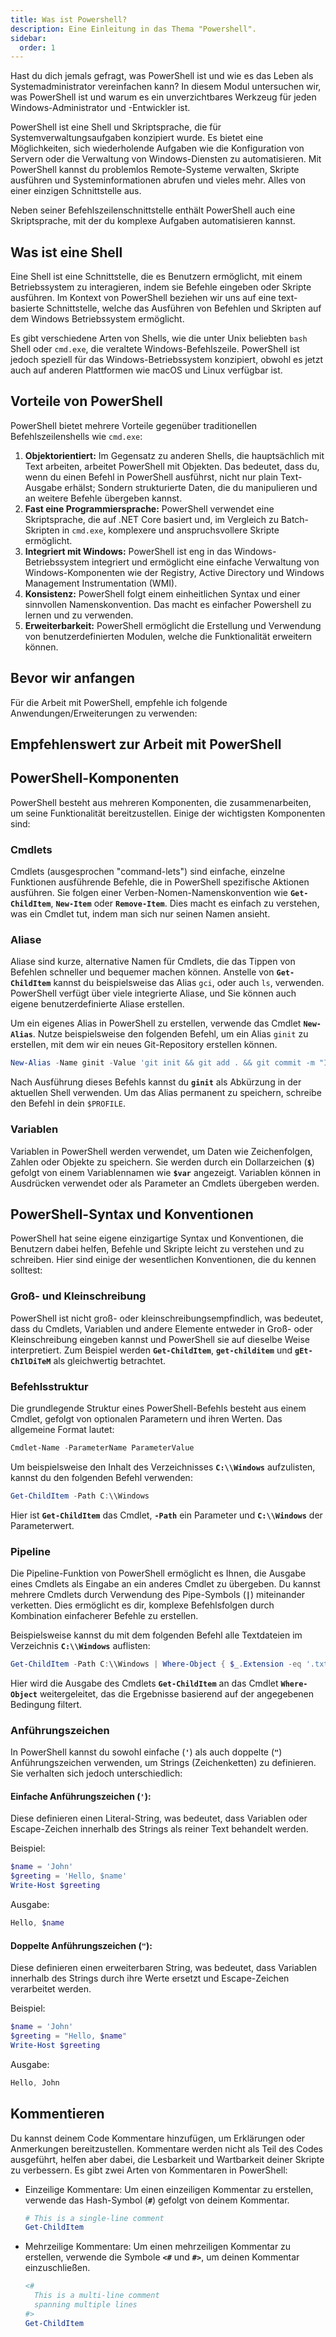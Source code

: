 ```yaml
---
title: Was ist Powershell?
description: Eine Einleitung in das Thema "Powershell".
sidebar:
  order: 1
---
```



Hast du dich jemals gefragt, was PowerShell ist und wie es das Leben als Systemadministrator vereinfachen kann? In diesem Modul untersuchen wir, was PowerShell ist und warum es ein unverzichtbares Werkzeug für jeden Windows-Administrator und -Entwickler ist.

PowerShell ist eine Shell und Skriptsprache, die für Systemverwaltungsaufgaben konzipiert wurde. Es bietet eine Möglichkeiten, sich wiederholende Aufgaben wie die Konfiguration von Servern oder die Verwaltung von Windows-Diensten zu automatisieren. Mit PowerShell kannst du problemlos Remote-Systeme verwalten, Skripte ausführen und Systeminformationen abrufen und vieles mehr. Alles von einer einzigen Schnittstelle aus.

Neben seiner Befehlszeilenschnittstelle enthält PowerShell auch eine Skriptsprache, mit der du komplexe Aufgaben automatisieren kannst.

## Was ist eine Shell

Eine Shell ist eine Schnittstelle, die es Benutzern ermöglicht, mit einem Betriebssystem zu interagieren, indem sie Befehle eingeben oder Skripte ausführen. Im Kontext von PowerShell beziehen wir uns auf eine text-basierte Schnittstelle, welche das Ausführen von Befehlen und Skripten auf dem Windows Betriebssystem ermöglicht.

Es gibt verschiedene Arten von Shells, wie die unter Unix beliebten `bash` Shell oder `cmd.exe`, die veraltete Windows-Befehlszeile. PowerShell ist jedoch speziell für das Windows-Betriebssystem konzipiert, obwohl es jetzt auch auf anderen Plattformen wie macOS und Linux verfügbar ist.



<LinkCard title="Installieren von PowerShell unter Linux - PowerShell" href="https://learn.microsoft.com/de-de/powershell/scripting/install/installing-powershell-on-linux?view=powershell-7.3" target="_blank" />

## Vorteile von PowerShell

PowerShell bietet mehrere Vorteile gegenüber traditionellen Befehlszeilenshells wie `cmd.exe`:

1. **Objektorientiert:** Im Gegensatz zu anderen Shells, die hauptsächlich mit Text arbeiten, arbeitet PowerShell mit Objekten. Das bedeutet, dass du, wenn du einen Befehl in PowerShell ausführst, nicht nur plain Text-Ausgabe erhälst; Sondern strukturierte Daten, die du manipulieren und an weitere Befehle übergeben kannst.
2. **Fast eine Programmiersprache:** PowerShell verwendet eine Skriptsprache, die auf .NET Core basiert und, im Vergleich zu Batch-Skripten in `cmd.exe`, komplexere und anspruchsvollere Skripte ermöglicht.
3. **Integriert mit Windows:** PowerShell ist eng in das Windows-Betriebssystem integriert und ermöglicht eine einfache Verwaltung von Windows-Komponenten wie der Registry, Active Directory und Windows Management Instrumentation (WMI).
4. **Konsistenz:** PowerShell folgt einem einheitlichen Syntax und einer sinnvollen Namenskonvention. Das macht es einfacher Powershell zu lernen und zu verwenden.
5. **Erweiterbarkeit:** PowerShell ermöglicht die Erstellung und Verwendung von benutzerdefinierten Modulen, welche die Funktionalität erweitern können.

## Bevor wir anfangen

Für die Arbeit mit PowerShell, empfehle ich folgende Anwendungen/Erweiterungen zu verwenden:

## Empfehlenswert zur Arbeit mit PowerShell

<CardGrid>
  <LinkCard title="Installiere PowerShell" href="https://learn.microsoft.com/de-de/powershell/scripting/install/installing-powershell-on-windows?view=powershell-7.3" target="_blank" description="Die neuste cross-platform Version von Powershell." />
  <LinkCard title="Installiere Visual Studio Code" href="https://code.visualstudio.com/" target="_blank"
  description="Der Code-Editor der Wahl für Microsoft-Sprachen." />
  <LinkCard title="VSCode-Erweiterung: PowerShell" href="https://marketplace.visualstudio.com/items?itemName=ms-vscode.PowerShell" target="_blank"
  description="Autocomplete und Syntax-Highlighting" />
  <LinkCard title="VSCode-Erweiterung: Error-Lens" href="https://marketplace.visualstudio.com/items?itemName=usernamehw.errorlens" target="_blank"
  description="Zeigt Fehler am Bildschirmrand an, in der Zeile, wo der Fehler gemacht wurde." />
  <LinkCard title="VSCode-Erweiterung: TabOut" href="https://marketplace.visualstudio.com/items?itemName=albert.TabOut" target="_blank"
  description="Ermöglicht das “Herausspringen” des Cursors aus einer Klammer heraus." />
</CardGrid>

## PowerShell-Komponenten

PowerShell besteht aus mehreren Komponenten, die zusammenarbeiten, um seine Funktionalität bereitzustellen. Einige der wichtigsten Komponenten sind:

### Cmdlets

Cmdlets (ausgesprochen "command-lets") sind einfache, einzelne Funktionen ausführende Befehle, die in PowerShell spezifische Aktionen ausführen. Sie folgen einer Verben-Nomen-Namenskonvention wie **`Get-ChildItem`**, **`New-Item`** oder **`Remove-Item`**. Dies macht es einfach zu verstehen, was ein Cmdlet tut, indem man sich nur seinen Namen ansieht.

### Aliase

Aliase sind kurze, alternative Namen für Cmdlets, die das Tippen von Befehlen schneller und bequemer machen können. Anstelle von **`Get-ChildItem`** kannst du beispielsweise das Alias `gci`, oder auch `ls`, verwenden. PowerShell verfügt über viele integrierte Aliase, und Sie können auch eigene benutzerdefinierte Aliase erstellen.

Um ein eigenes Alias in PowerShell zu erstellen, verwende das Cmdlet **`New-Alias`**. Nutze beispielsweise den folgenden Befehl, um ein Alias `ginit` zu erstellen, mit dem wir ein neues Git-Repository erstellen können.

```powershell
New-Alias -Name ginit -Value 'git init && git add . && git commit -m "Initial Commit"'
```

Nach Ausführung dieses Befehls kannst du **`ginit`** als Abkürzung in der aktuellen Shell verwenden. Um das Alias permanent zu speichern, schreibe den Befehl in dein `$PROFILE`.

### Variablen

Variablen in PowerShell werden verwendet, um Daten wie Zeichenfolgen, Zahlen oder Objekte zu speichern. Sie werden durch ein Dollarzeichen (**`$`**) gefolgt von einem Variablennamen wie **`$var`** angezeigt. Variablen können in Ausdrücken verwendet oder als Parameter an Cmdlets übergeben werden.

## PowerShell-Syntax und Konventionen

PowerShell hat seine eigene einzigartige Syntax und Konventionen, die Benutzern dabei helfen, Befehle und Skripte leicht zu verstehen und zu schreiben. Hier sind einige der wesentlichen Konventionen, die du kennen solltest:

### Groß- und Kleinschreibung

PowerShell ist nicht groß- oder kleinschreibungsempfindlich, was bedeutet, dass du Cmdlets, Variablen und andere Elemente entweder in Groß- oder Kleinschreibung eingeben kannst und PowerShell sie auf dieselbe Weise interpretiert. Zum Beispiel werden **`Get-ChildItem`**, **`get-childitem`** und **`gEt-ChIlDiTeM`** als gleichwertig betrachtet.

### Befehlsstruktur

Die grundlegende Struktur eines PowerShell-Befehls besteht aus einem Cmdlet, gefolgt von optionalen Parametern und ihren Werten. Das allgemeine Format lautet:

```powershell
Cmdlet-Name -ParameterName ParameterValue
```

Um beispielsweise den Inhalt des Verzeichnisses **`C:\\Windows`** aufzulisten, kannst du den folgenden Befehl verwenden:

```powershell
Get-ChildItem -Path C:\\Windows
```

Hier ist **`Get-ChildItem`** das Cmdlet, **`-Path`** ein Parameter und **`C:\\Windows`** der Parameterwert.

### Pipeline

Die Pipeline-Funktion von PowerShell ermöglicht es Ihnen, die Ausgabe eines Cmdlets als Eingabe an ein anderes Cmdlet zu übergeben. Du kannst mehrere Cmdlets durch Verwendung des Pipe-Symbols (**`|`**) miteinander verketten. Dies ermöglicht es dir, komplexe Befehlsfolgen durch Kombination einfacherer Befehle zu erstellen.

Beispielsweise kannst du mit dem folgenden Befehl alle Textdateien im Verzeichnis **`C:\\Windows`** auflisten:

```powershell
Get-ChildItem -Path C:\\Windows | Where-Object { $_.Extension -eq '.txt' }
```

Hier wird die Ausgabe des Cmdlets **`Get-ChildItem`** an das Cmdlet **`Where-Object`** weitergeleitet, das die Ergebnisse basierend auf der angegebenen Bedingung filtert.

### Anführungszeichen

In PowerShell kannst du sowohl einfache (**`'`**) als auch doppelte (**`"`**) Anführungszeichen verwenden, um Strings (Zeichenketten) zu definieren. Sie verhalten sich jedoch unterschiedlich:

#### Einfache Anführungszeichen (**`'`**):

Diese definieren einen Literal-String, was bedeutet, dass Variablen oder Escape-Zeichen innerhalb des Strings als reiner Text behandelt werden.

Beispiel:

```powershell
$name = 'John'
$greeting = 'Hello, $name'
Write-Host $greeting
```

Ausgabe:

```powershell
Hello, $name
```

#### Doppelte Anführungszeichen (**`"`**):

Diese definieren einen erweiterbaren String, was bedeutet, dass Variablen innerhalb des Strings durch ihre Werte ersetzt und Escape-Zeichen verarbeitet werden.

Beispiel:

```powershell
$name = 'John'
$greeting = "Hello, $name"
Write-Host $greeting
```

Ausgabe:

```powershell
Hello, John
```

## Kommentieren

Du kannst deinem Code Kommentare hinzufügen, um Erklärungen oder Anmerkungen bereitzustellen. Kommentare werden nicht als Teil des Codes ausgeführt, helfen aber dabei, die Lesbarkeit und Wartbarkeit deiner Skripte zu verbessern. Es gibt zwei Arten von Kommentaren in PowerShell:

- Einzeilige Kommentare: Um einen einzeiligen Kommentar zu erstellen, verwende das Hash-Symbol (**`#`**) gefolgt von deinem Kommentar.
    
    ```powershell
    # This is a single-line comment
    Get-ChildItem
    ```
    
- Mehrzeilige Kommentare: Um einen mehrzeiligen Kommentar zu erstellen, verwende die Symbole **`<#`** und **`#>`**, um deinen Kommentar einzuschließen.
    
    ```powershell
    <#
      This is a multi-line comment
      spanning multiple lines
    #>
    Get-ChildItem
    ```
    
